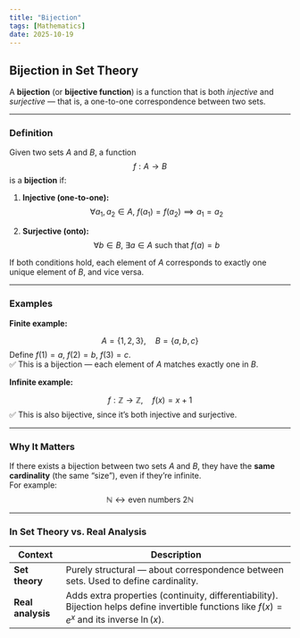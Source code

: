 ```yaml
---
title: "Bijection"
tags: [Mathematics]
date: 2025-10-19
---
```


## Bijection in Set Theory

A **bijection** (or **bijective function**) is a function that is both *injective* and *surjective* — that is, a one-to-one correspondence between two sets.

---

### Definition

Given two sets $A$ and $B$, a function  
$$
f: A \to B
$$
is a **bijection** if:

1. **Injective (one-to-one):**
   $$
   \forall a_1, a_2 \in A,\ f(a_1) = f(a_2) \implies a_1 = a_2
   $$

2. **Surjective (onto):**
   $$
   \forall b \in B,\ \exists a \in A \text{ such that } f(a) = b
   $$

If both conditions hold, each element of $A$ corresponds to exactly one unique element of $B$, and vice versa.

---

### Examples

**Finite example:**

$$
A = \{1, 2, 3\}, \quad B = \{a, b, c\}
$$
Define $f(1)=a,\ f(2)=b,\ f(3)=c$.  
✅ This is a bijection — each element of $A$ matches exactly one in $B$.

**Infinite example:**

$$
f: \mathbb{Z} \to \mathbb{Z}, \quad f(x) = x + 1
$$
✅ This is also bijective, since it’s both injective and surjective.

---

### Why It Matters

If there exists a bijection between two sets $A$ and $B$, they have the **same cardinality** (the same “size”), even if they’re infinite.  
For example:
$$
\mathbb{N} \leftrightarrow \text{even numbers } 2\mathbb{N}
$$

---

### In Set Theory vs. Real Analysis

| Context | Description |
|----------|--------------|
| **Set theory** | Purely structural — about correspondence between sets. Used to define cardinality. |
| **Real analysis** | Adds extra properties (continuity, differentiability). Bijection helps define invertible functions like $f(x) = e^x$ and its inverse $\ln(x)$. |
